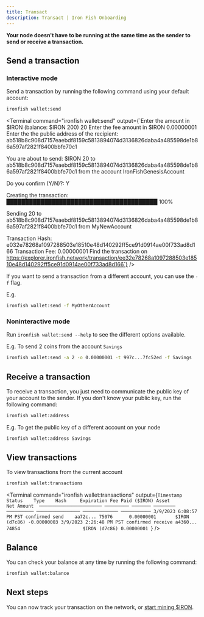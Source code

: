 ```yaml
---
title: Transact
description: Transact | Iron Fish Onboarding
---
```


**Your node doesn't have to be running at the same time as the sender to send or receive a transaction.**

## Send a transaction

### Interactive mode

Send a transaction by running the following command using your default account:

```sh
ironfish wallet:send
```

<Terminal
  command="ironfish wallet:send"
  output={`Enter the amount in $IRON (balance: $IRON 200) 20
Enter the fee amount in $IRON 0.00000001
Enter the the public address of the recipient:
ab518b8c908d7157eaebdf8159c5813894074d3136826daba4a485598de1b86a597af2821f8400bbfe70c1

You are about to send:
$IRON 20 to ab518b8c908d7157eaebdf8159c5813894074d3136826daba4a485598de1b86a597af2821f8400bbfe70c1 from the account IronFishGenesisAccount

Do you confirm (Y/N)?: Y

Creating the transaction:
████████████████████████████████████████ 100%

Sending 20 to ab518b8c908d7157eaebdf8159c5813894074d3136826daba4a485598de1b86a597af2821f8400bbfe70c1 from MyNewAccount

Transaction Hash: e032e78268a1097288503e18510e48d140292ff5ce91d0914ae00f733ad8d166
Transaction Fee: 0.00000001
Find the transaction on https://explorer.ironfish.network/transaction/ee32e78268a1097288503e18510e48d140292ff5ce91d0914ae00f733ad8d166`}
/>

If you want to send a transaction from a different account, you can use the `-f` flag.

E.g.

```sh
ironfish wallet:send -f MyOtherAccount
```

### Noninteractive mode

Run `ironfish wallet:send --help` to see the different options available.

E.g. To send 2 coins from the account `Savings`

```sh
ironfish wallet:send -a 2 -o 0.00000001 -t 997c...7fc52ed -f Savings
```

## Receive a transaction

To receive a transaction, you just need to communicate the public key of your account to the sender. If you don't know your public key, run the following command:

```sh
ironfish wallet:address
```

E.g. To get the public key of a different account on your node

```sh
ironfish wallet:address Savings
```

## View transactions

To view transactions from the current account

```sh
ironfish wallet:transactions
```

<Terminal
  command="ironfish wallet:transactions"
  output={`
Timestamp               Status    Type    Hash     Expiration Fee Paid ($IRON) Asset         Net Amount 
─────────────────────── ───────── ─────── ──────── ────────── ──────────────── ───────────── ───────────
3/9/2023 6:08:57 PM PST confirmed send    aa72c... 75076      0.00000001       $IRON (d7c86) -0.00000003
3/9/2023 2:26:48 PM PST confirmed receive a4360... 74854                       $IRON (d7c86) 0.00000001 
`}
/>

## Balance

You can check your balance at any time by running the following command:

```sh
ironfish wallet:balance
```

## Next steps

You can now track your transaction on the network, or [start mining $IRON](/use/get-started/mining).
